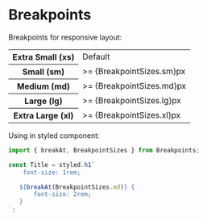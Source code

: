 
<Meta title="Styles/Breakpoints" />

# Breakpoints

Breakpoints for responsive layout:

<table>
  <tr>
    <th>Extra Small (xs)</th>
    <td>Default</td>
  </tr>
  <tr>
    <th>Small (sm)</th>
    <td>>= {BreakpointSizes.sm}px</td>
  </tr>
  <tr>
    <th>Medium (md)</th>
    <td>>= {BreakpointSizes.md}px</td>
  </tr>
  <tr>
    <th>Large (lg)</th>
    <td>>= {BreakpointSizes.lg}px</td>
  </tr>
  <tr>
    <th>Extra Large (xl)</th>
    <td>>= {BreakpointSizes.xl}px</td>
  </tr>
</table>

Using in styled component:

```js
import { breakAt, BreakpointSizes } from Breakpoints;

const Title = styled.h1`
    font-size: 1rem;

   ${breakAt(BreakpointSizes.md)} {
       font-size: 2rem;
   }
`;
```
